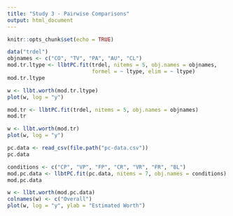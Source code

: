 ```yaml
---
title: "Study 3 - Pairwise Comparisons"
output: html_document
---
```


```r
knitr::opts_chunk$set(echo = TRUE)
```

```r
data("trdel")
objnames <- c("CO", "TV", "PA", "AU", "CL")
mod.tr.ltype <- llbtPC.fit(trdel, nitems = 5, obj.names = objnames, 
                           formel = ~ ltype, elim = ~ ltype)
mod.tr.ltype
```

```r
w <- llbt.worth(mod.tr.ltype)
plot(w, log = "y")
```

```r
mod.tr <- llbtPC.fit(trdel, nitems = 5, obj.names = objnames)
mod.tr
```

```r
w <- llbt.worth(mod.tr)
plot(w, log = "y")
```

```r
pc.data <- read_csv(file.path("pc-data.csv"))
pc.data
```

```r
conditions <- c("CP", "VP", "FP", "CR", "VR", "FR", "BL")
mod.pc.data <- llbtPC.fit(pc.data, nitems = 7, obj.names = conditions)
mod.pc.data
```

```r
w <- llbt.worth(mod.pc.data)
colnames(w) <- c("Overall")
plot(w, log = "y", ylab = "Estimated Worth")
```

